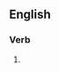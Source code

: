 ==English==

===Verb===
{{head|en|present participle}}

# {{present participle of|italicize|lang=en|nocat=1}}
